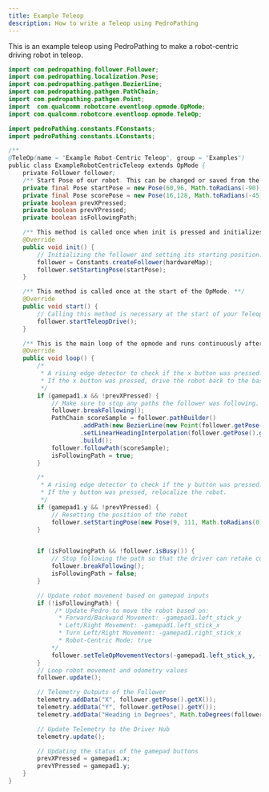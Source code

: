```yaml
---
title: Example Teleop
description: How to write a Teleop using PedroPathing
---
```


This is an example teleop using PedroPathing to make a robot-centric driving robot in teleop.

```java title="ExampleRobotCentricTeleop"
import com.pedropathing.follower.Follower;
import com.pedropathing.localization.Pose;
import com.pedropathing.pathgen.BezierLine;
import com.pedropathing.pathgen.PathChain;
import com.pedropathing.pathgen.Point;
import  com.qualcomm.robotcore.eventloop.opmode.OpMode;
import com.qualcomm.robotcore.eventloop.opmode.TeleOp;

import pedroPathing.constants.FConstants;
import pedroPathing.constants.LConstants;

/**
@TeleOp(name = "Example Robot-Centric Teleop", group = "Examples")
public class ExampleRobotCentricTeleop extends OpMode {
    private Follower follower;
    /** Start Pose of our robot. This can be changed or saved from the autonomous period. */
    private final Pose startPose = new Pose(60,96, Math.toRadians(-90));
    private final Pose scorePose = new Pose(16,128, Math.toRadians(-45));
    private boolean prevXPressed;
    private boolean prevYPressed;
    private boolean isFollowingPath;

    /** This method is called once when init is pressed and initializes the follower **/
    @Override
    public void init() {
        // Initializing the follower and setting its starting position.
        follower = Constants.createFollower(hardwareMap);
        follower.setStartingPose(startPose);
    }

    /** This method is called once at the start of the OpMode. **/
    @Override
    public void start() {
        // Calling this method is necessary at the start of your Teleop OpMode.
        follower.startTeleopDrive();
    }

    /** This is the main loop of the opmode and runs continuously after pressing play **/
    @Override
    public void loop() {
        /*
         * A rising edge detector to check if the x button was pressed.
         * If the x button was pressed, drive the robot back to the basket.
         */
        if (gamepad1.x && !prevXPressed) {
            // Make sure to stop any paths the follower was following.
            follower.breakFollowing();
            PathChain scoreSample = follower.pathBuilder()
                    .addPath(new BezierLine(new Point(follower.getPose()), new Point(scorePose)))
                    .setLinearHeadingInterpolation(follower.getPose().getHeading(), scorePose.getHeading())
                    .build();
            follower.followPath(scoreSample);
            isFollowingPath = true;
        }

        /*
         * A rising edge detector to check if the y button was pressed.
         * If the y button was pressed, relocalize the robot.
         */
        if (gamepad1.y && !prevYPressed) {
            // Resetting the position of the robot
            follower.setStartingPose(new Pose(9, 111, Math.toRadians(0)));
        }


        if (isFollowingPath && !follower.isBusy()) {
            // Stop following the path so that the driver can retake control of the robot.
            follower.breakFollowing();
            isFollowingPath = false;
        }

        // Update robot movement based on gamepad inputs
        if (!isFollowingPath) {
             /* Update Pedro to move the robot based on:
              * Forward/Backward Movement: -gamepad1.left_stick_y
              * Left/Right Movement: -gamepad1.left_stick_x
              * Turn Left/Right Movement: -gamepad1.right_stick_x
              * Robot-Centric Mode: true
            */
            follower.setTeleOpMovementVectors(-gamepad1.left_stick_y, -gamepad1.left_stick_x, -gamepad1.right_stick_x, true);
        }
        // Loop robot movement and odometry values
        follower.update();

        // Telemetry Outputs of the Follower
        telemetry.addData("X", follower.getPose().getX());
        telemetry.addData("Y", follower.getPose().getY());
        telemetry.addData("Heading in Degrees", Math.toDegrees(follower.getPose().getHeading()));

        // Update Telemetry to the Driver Hub
        telemetry.update();

        // Updating the status of the gamepad buttons
        prevXPressed = gamepad1.x;
        prevYPressed = gamepad1.y;
    }
}
```